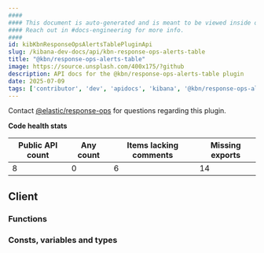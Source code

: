 ```yaml
---
####
#### This document is auto-generated and is meant to be viewed inside our experimental, new docs system.
#### Reach out in #docs-engineering for more info.
####
id: kibKbnResponseOpsAlertsTablePluginApi
slug: /kibana-dev-docs/api/kbn-response-ops-alerts-table
title: "@kbn/response-ops-alerts-table"
image: https://source.unsplash.com/400x175/?github
description: API docs for the @kbn/response-ops-alerts-table plugin
date: 2025-07-09
tags: ['contributor', 'dev', 'apidocs', 'kibana', '@kbn/response-ops-alerts-table']
---
```




Contact [@elastic/response-ops](https://github.com/orgs/elastic/teams/response-ops) for questions regarding this plugin.

**Code health stats**

| Public API count  | Any count | Items lacking comments | Missing exports |
|-------------------|-----------|------------------------|-----------------|
| 8 | 0 | 6 | 14 |

## Client

### Functions
<DocDefinitionList data={kbnResponseOpsAlertsTableObj.client.functions}/>

### Consts, variables and types
<DocDefinitionList data={kbnResponseOpsAlertsTableObj.client.misc}/>

